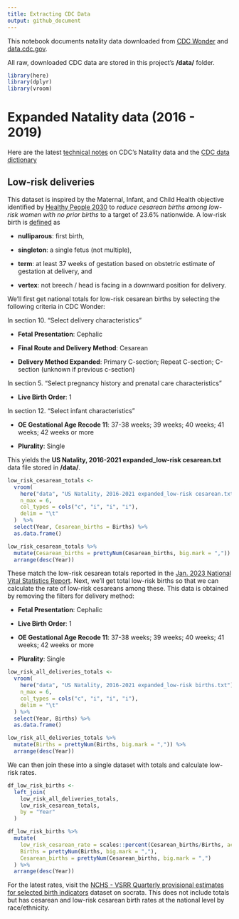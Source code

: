 ```yaml
---
title: Extracting CDC Data
output: github_document
---
```


This notebook documents natality data downloaded from [CDC Wonder](https://wonder.cdc.gov/natality.html){.uri} and [data.cdc.gov](https://data.cdc.gov/).

All raw, downloaded CDC data are stored in this project's **/data/** folder.

```r
library(here)
library(dplyr)
library(vroom)
```

# Expanded Natality data (2016 - 2019)

Here are the latest [technical notes](https://www.cdc.gov/nchs/nvss/vsrr/natality-technical-notes.htm) on CDC's Natality data and the [CDC data dictionary](https://wonder.cdc.gov/wonder/help/Natality-expanded.html#)

## Low-risk deliveries

This dataset is inspired by the Maternal, Infant, and Child Health objective identified by [Healthy People 2030](https://health.gov/healthypeople) to *reduce cesarean births among low-risk women with no prior births* to a target of 23.6% nationwide. A low-risk birth is [defined](https://health.gov/healthypeople/objectives-and-data/browse-objectives/pregnancy-and-childbirth/reduce-cesarean-births-among-low-risk-women-no-prior-births-mich-06/data-methodology) as

-   **nulliparous**: first birth,

-   **singleton**: a single fetus (not multiple),

-   **term**: at least 37 weeks of gestation based on obstetric estimate of gestation at delivery, and

-   **vertex**: not breech / head is facing in a downward position for delivery.

We'll first get national totals for low-risk cesarean births by selecting the following criteria in CDC Wonder:

In section 10. "Select delivery characteristics"

-   **Fetal Presentation**: Cephalic

-   **Final Route and Delivery Method**: Cesarean

-   **Delivery Method Expanded**: Primary C-section; Repeat C-section; C-section (unknown if previous c-section)

In section 5. "Select pregnancy history and prenatal care characteristics"

-   **Live Birth Order**: 1

In section 12. "Select infant characteristics"

-   **OE Gestational Age Recode 11**: 37-38 weeks; 39 weeks; 40 weeks; 41 weeks; 42 weeks or more

-   **Plurality**: Single

This yields the **US Natality, 2016-2021 expanded_low-risk cesarean.txt** data file stored in **/data/**.

```r
low_risk_cesarean_totals <- 
  vroom(
    here("data", "US Natality, 2016-2021 expanded_low-risk cesarean.txt"),
    n_max = 6,
    col_types = cols("c", "i", "i", "i"),
    delim = "\t"
  )  %>% 
  select(Year, Cesarean_births = Births) %>%  
  as.data.frame()

low_risk_cesarean_totals %>%
  mutate(Cesarean_births = prettyNum(Cesarean_births, big.mark = ",")) %>% 
  arrange(desc(Year))
```

These match the low-risk cesarean totals reported in the [Jan. 2023 National Vital Statistics Report](https://www.cdc.gov/nchs/data/nvsr/nvsr72/nvsr72-01.pdf). Next, we'll get total low-risk births so that we can calculate the rate of low-risk cesareans among these. This data is obtained by removing the filters for delivery method:

-   **Fetal Presentation**: Cephalic

-   **Live Birth Order**: 1

-   **OE Gestational Age Recode 11**: 37-38 weeks; 39 weeks; 40 weeks; 41 weeks; 42 weeks or more

-   **Plurality**: Single

```r
low_risk_all_deliveries_totals <- 
  vroom(
    here("data", "US Natality, 2016-2021 expanded_low-risk births.txt"),
    n_max = 6,
    col_types = cols("c", "i", "i", "i"),
    delim = "\t"
  ) %>% 
  select(Year, Births) %>%  
  as.data.frame()

low_risk_all_deliveries_totals %>%
  mutate(Births = prettyNum(Births, big.mark = ",")) %>% 
  arrange(desc(Year))
```

We can then join these into a single dataset with totals and calculate low-risk rates.

```r
df_low_risk_births <- 
  left_join(
    low_risk_all_deliveries_totals, 
    low_risk_cesarean_totals, 
    by = "Year"
  )

df_low_risk_births %>% 
  mutate(
    low_risk_cesarean_rate = scales::percent(Cesarean_births/Births, accuracy = .1),
    Births = prettyNum(Births, big.mark = ","),
    Cesarean_births = prettyNum(Cesarean_births, big.mark = ",")
  ) %>% 
  arrange(desc(Year))
```

For the latest rates, visit the [NCHS - VSRR Quarterly provisional estimates for selected birth indicators](https://data.cdc.gov/d/76vv-a7x8) dataset on socrata. This does not include totals but has cesarean and low-risk cesarean birth rates at the national level by race/ethnicity.
